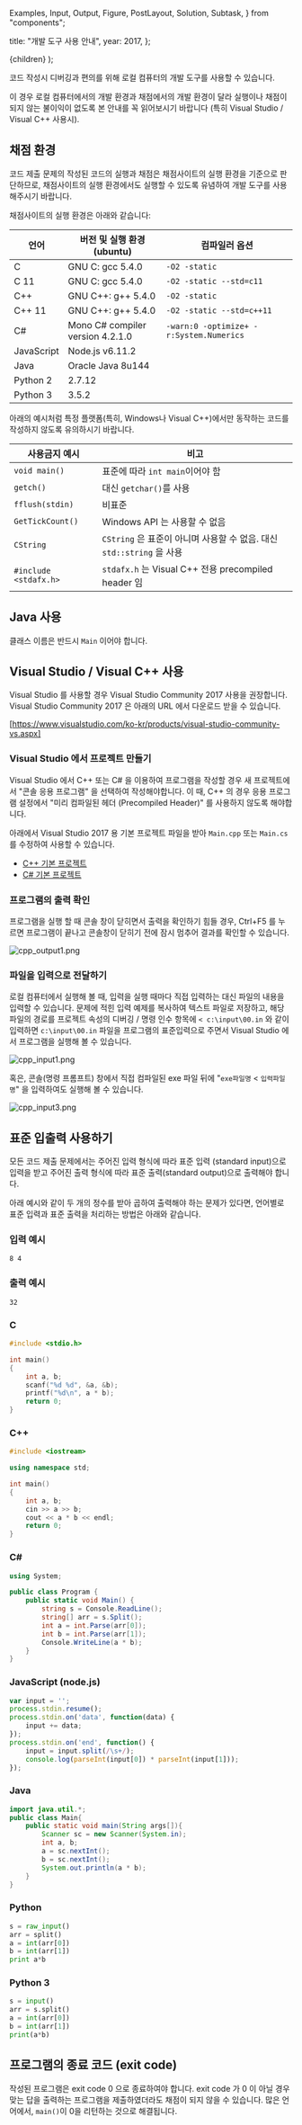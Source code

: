   Examples,
  Input,
  Output,
  Figure,
  PostLayout,
  Solution,
  Subtask,
} from "components";

  title: "개발 도구 사용 안내",
  year: 2017,
};

  <PostLayout meta={meta}>{children}</PostLayout>
);

코드 작성시 디버깅과 편의를 위해 로컬 컴퓨터의 개발 도구를 사용할 수 있습니다.

이 경우 로컬 컴퓨터에서의 개발 환경과 채점에서의 개발 환경이 달라 실행이나 채점이 되지 않는 불이익이 없도록 본 안내를 꼭 읽어보시기 바랍니다 (특히 Visual Studio / Visual C++ 사용시).

## 채점 환경

코드 제출 문제의 작성된 코드의 실행과 채점은 채점사이트의 실행 환경을 기준으로 판단하므로,
채점사이트의 실행 환경에서도 실행할 수 있도록 유념하여 개발 도구를 사용해주시기 바랍니다.

채점사이트의 실행 환경은 아래와 같습니다:

| 언어       | 버전 및 실행 환경 (ubuntu)       | 컴파일러 옵션                           |
| ---------- | -------------------------------- | --------------------------------------- |
| C          | GNU C: gcc 5.4.0                 | `-O2 -static`                           |
| C 11       | GNU C: gcc 5.4.0                 | `-O2 -static --std=c11`                 |
| C++        | GNU C++: g++ 5.4.0               | `-O2 -static`                           |
| C++ 11     | GNU C++: g++ 5.4.0               | `-O2 -static --std=c++11`               |
| C#         | Mono C# compiler version 4.2.1.0 | `-warn:0 -optimize+ -r:System.Numerics` |
| JavaScript | Node.js v6.11.2                  |                                         |
| Java       | Oracle Java 8u144                |                                         |
| Python 2   | 2.7.12                           |                                         |
| Python 3   | 3.5.2                            |                                         |

아래의 예시처럼 특정 플랫폼(특히, Windows나 Visual C++)에서만 동작하는 코드를 작성하지 않도록 유의하시기 바랍니다.

| 사용금지 예시         | 비고                                                                  |
| --------------------- | --------------------------------------------------------------------- |
| `void main()`         | 표준에 따라 `int main`이어야 함                                       |
| `getch()`             | 대신 `getchar()`를 사용                                               |
| `fflush(stdin)`       | 비표준                                                                |
| `GetTickCount()`      | Windows API 는 사용할 수 없음                                         |
| `CString`             | `CString` 은 표준이 아니며 사용할 수 없음. 대신 `std::string` 을 사용 |
| `#include <stdafx.h>` | `stdafx.h` 는 Visual C++ 전용 precompiled header 임                   |

## Java 사용

클래스 이름은 반드시 `Main` 이어야 합니다.

## Visual Studio / Visual C++ 사용

Visual Studio 를 사용할 경우 Visual Studio Community 2017 사용을 권장합니다. Visual Studio Community 2017 은 아래의 URL 에서 다운로드 받을 수 있습니다.

[https://www.visualstudio.com/ko-kr/products/visual-studio-community-vs.aspx]

### Visual Studio 에서 프로젝트 만들기

Visual Studio 에서 C++ 또는 C# 을 이용하여 프로그램을 작성할 경우 새 프로젝트에서 "콘솔 응용 프로그램" 을 선택하여 작성해야합니다.
이 때, C++ 의 경우 응용 프로그램 설정에서 "미리 컴파일된 헤더 (Precompiled Header)" 를 사용하지 않도록 해야합니다.

아래에서 Visual Studio 2017 용 기본 프로젝트 파일을 받아 `Main.cpp` 또는 `Main.cs` 를 수정하여 사용할 수 있습니다.

- [C++ 기본 프로젝트](/2017/cpp_proj.zip)
- [C# 기본 프로젝트](/2017/cs_proj.zip)

### 프로그램의 출력 확인

프로그램을 실행 할 때 콘솔 창이 닫히면서 출력을 확인하기 힘들 경우,
Ctrl+F5 를 누르면 프로그램이 끝나고 콘솔창이 닫히기 전에 잠시 멈추어 결과를 확인할 수 있습니다.

![cpp_output1.png](/2017/cpp_output1.png)

### 파일을 입력으로 전달하기

로컬 컴퓨터에서 실행해 볼 때, 입력을 실행 때마다 직접 입력하는 대신 파일의 내용을 입력할 수 있습니다.
문제에 적힌 입력 예제를 복사하여 텍스트 파일로 저장하고,
해당 파일의 경로를 프로젝트 속성의 디버깅 / 명령 인수 항목에 `< c:\input\00.in` 와 같이 입력하면 `c:\input\00.in` 파일을 프로그램의 표준입력으로 주면서
Visual Studio 에서 프로그램을 실행해 볼 수 있습니다.

![cpp_input1.png](/2017/cpp_input1.png)

혹은, 콘솔(명령 프롬프트) 창에서 직접 컴파일된 exe 파일 뒤에 "`exe파일명` < `입력파일명`" 을 입력하여도 실행해 볼 수 있습니다.

![cpp_input3.png](/2017/cpp_input3.png)

## 표준 입출력 사용하기

모든 코드 제출 문제에서는 주어진 입력 형식에 따라 표준 입력 (standard input)으로 입력을 받고 주어진 출력 형식에 따라 표준 출력(standard output)으로 출력해야 합니다.

아래 예시와 같이 두 개의 정수를 받아 곱하여 출력해야 하는 문제가 있다면, 언어별로 표준 입력과 표준 출력을 처리하는 방법은 아래와 같습니다.

### 입력 예시

~~~
8 4
~~~

### 출력 예시

~~~
32
~~~

### C

~~~c
#include <stdio.h>

int main()
{
	int a, b;
	scanf("%d %d", &a, &b);
	printf("%d\n", a * b);
	return 0;
}
~~~

### C++

~~~cpp
#include <iostream>

using namespace std;

int main()
{
	int a, b;
	cin >> a >> b;
	cout << a * b << endl;
	return 0;
}
~~~

### C&#35;

~~~csharp
using System;

public class Program {
    public static void Main() {
        string s = Console.ReadLine();
        string[] arr = s.Split();
        int a = int.Parse(arr[0]);
        int b = int.Parse(arr[1]);
        Console.WriteLine(a * b);
    }
}
~~~

### JavaScript (node.js)

~~~js
var input = '';
process.stdin.resume();
process.stdin.on('data', function(data) {
    input += data;
});
process.stdin.on('end', function() {
    input = input.split(/\s+/);
    console.log(parseInt(input[0]) * parseInt(input[1]));
});
~~~

### Java

~~~java
import java.util.*;
public class Main{
    public static void main(String args[]){
        Scanner sc = new Scanner(System.in);
        int a, b;
        a = sc.nextInt();
        b = sc.nextInt();
        System.out.println(a * b);
    }
}
~~~

### Python

~~~python
s = raw_input()
arr = split()
a = int(arr[0])
b = int(arr[1])
print a*b
~~~

### Python 3

~~~python
s = input()
arr = s.split()
a = int(arr[0])
b = int(arr[1])
print(a*b)
~~~

## 프로그램의 종료 코드 (exit code)

작성된 프로그램은 exit code 0 으로 종료하여야 합니다. exit code 가 0 이 아닐 경우 맞는 답을 출력하는 프로그램을 제출하였더라도 채점이 되지 않을 수 있습니다. 많은 언어에서, `main()`이 0을 리턴하는 것으로 해결됩니다.
